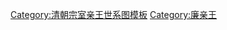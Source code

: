 {{Navbox
| name  = 廉親王世系
| title = 廉親王世系圖
| state = {{{state<includeonly>|collapsed</includeonly>}}}
| list1 =
<center>
{{chart/start}}
{{chart|border=0 | | | | | | | | | | | | | |:| ado |ado=过继 }}
{{chart | | | | | |,|-|-|-|-|-|-|-|-|-|-|-|.|}}
{{chart | | | | | Yy | | | | | | | | | |Yu |Yy=已革廉親王<br>[[允禩]]<br>1681-'''1723-1726'''|Yu=愉恪郡王[[允禑]]<br>1693-1731
| boxstyle_Yu=border-width:1px;
}}
{{chart | | | | | |!| | | | | | | | | | | |!|}}
{{chart | | | | | Hw | | | | | | | | | |Hq |Hw=[[弘旺]]<br>1708-1762|Hq=愉恭郡王[[弘慶]]<br>1724-1769
| boxstyle_Hq=border-width:1px;
}}
{{chart | |,|-|-|-|+|-|-|-|.| | | | | | | |!|}}
{{chart | Yl | | Sy | | Ym | | | | | | Yc |Yl=[[永類]]<br>1726-1728|Sy=[[肅英額]]<br>1726-1795|Ym=[[永明額]]<br>1757-1841|Yc=貝勒[[永珔]]<br>1766-1820
| boxstyle_ Yc=border-width:1px;
}}
{{chart | | | | | |!| | | |!| | | |,|-|-|-|+|-|-|-|.|}}
{{chart | | | | | Ly | |Ms | | Mz | | Mg | | Ml |Ly=[[齡賢]]<br>1754-1790|Ms=[[宗室綿森|綿森]]<br>1796-1868|Mz=[[綿峻]]<br>1782-1843|Mg=[[綿崗]]<br>1796-1841|Ml=輔國將軍[[綿巄]]<br>1806-1873
| boxstyle_ Mz=border-width:1px;
| boxstyle_ Mg=border-width:1px;
| boxstyle_ Ml=border-width:1px;
}}
{{chart | | | | | |!| | | |!| | | |!|F|~|~|J| | | |!|}}
{{chart | | | | | Yy | | Yk | | Yd | | | | | | Yz |Yy=[[奕英]]<br>1776-1830|Yk=[[奕沆]]<br>1841-1879|Yd=[[奕杕]]<br>1841-?|Yz=奉國將軍[[奕樵]]<br>1838-1875
| boxstyle_ Yd=border-width:1px;
| boxstyle_ Yz=border-width:1px;
}}
{{chart | | | | | |!| | | |L|~|~|7|!| | | | | | | |!|}}
{{chart | | | | | Zl | | | | | | Zw | | | | | | Zx |Zl=[[載霖]]<br>1808-1848|Zw=[[載慰]]<br>1873-1882|Zx=奉恩將軍[[載霞]]<br>1860-1922
| boxstyle_ Zx=border-width:1px;
}}
{{chart | | | | | | | | | | | | | |L|~|~|~|~|~|~|7|!|}}
{{chart | | | | | | | | | | | | | | | | | | | | | Ph |Ph=[[溥寬]]<br>1882-?}}
{{chart | | | | | | | | | | | | | | | | | | | | | |!|}}
{{chart | | | | | | | | | | | | | | | | | | | | | Yz |Yz=[[毓漳]]<br>1901-?}}
{{chart/end}}
</center>
}}<noinclude>
[[Category:清朝宗室亲王世系图模板]]
[[Category:廉亲王]]
</noinclude>